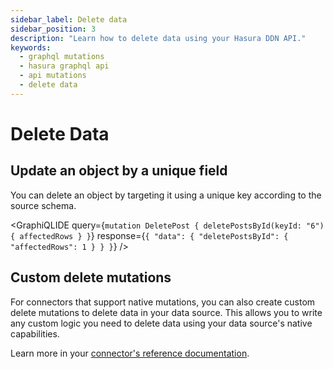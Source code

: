 ```yaml
---
sidebar_label: Delete data
sidebar_position: 3
description: "Learn how to delete data using your Hasura DDN API."
keywords:
  - graphql mutations
  - hasura graphql api
  - api mutations
  - delete data
---
```



# Delete Data

## Update an object by a unique field

You can delete an object by targeting it using a unique key according to the source schema.

<GraphiQLIDE
  query={`mutation DeletePost {
  deletePostsById(keyId: "6") {
    affectedRows
  }
}`}
  response={`{
  "data": {
    "deletePostsById": {
      "affectedRows": 1
    }
  }
}`}
/>

## Custom delete mutations

For connectors that support native mutations, you can also create custom delete mutations to delete data in your data
source. This allows you to write any custom logic you need to delete data using your data source's native capabilities.

Learn more in your [connector's reference documentation](/reference/connectors/index.mdx).
